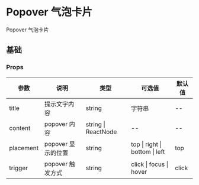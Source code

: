 # Popover 气泡卡片

Popover 气泡卡片

## 基础


<DemoBase />

### Props

| 参数      | 说明               | 类型                | 可选值                         | 默认值 |
| --------- | ------------------ | ------------------- | ------------------------------ | ------ |
| title     | 提示文字内容       | string              | 字符串                         | --     |
| content   | popover 内容       | string \| ReactNode | --                             | --     |
| placement | popover 显示的位置 | string              | top \| right \| bottom \| left | top    |
| trigger   | popover 触发方式   | string              | click \| focus \| hover        | click  |
